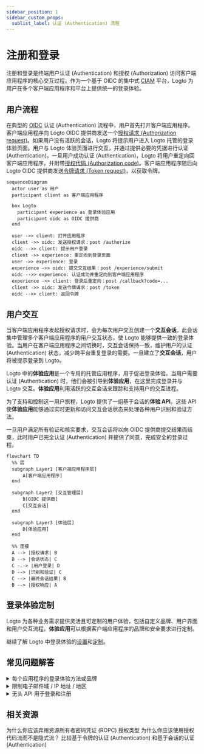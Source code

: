```yaml
---
sidebar_position: 1
sidebar_custom_props:
  sublist_label: 认证 (Authentication) 流程
---
```


# 注册和登录

注册和登录是终端用户认证 (Authentication) 和授权 (Authorization) 访问客户端应用程序的核心交互过程。作为一个基于 OIDC 的集中式 [CIAM](https://auth.wiki/iam) 平台，Logto 为用户在多个客户端应用程序和平台上提供统一的登录体验。

## 用户流程

在典型的 [OIDC](https://auth.wiki/openid-connect) 认证 (Authentication) 流程中，用户首先打开客户端应用程序。客户端应用程序向 Logto OIDC 提供商发送一个[授权请求 (Authorization request)](https://auth.wiki/authorization-request)。如果用户没有活跃的会话，Logto 将提示用户进入 Logto 托管的登录体验页面。用户与 Logto 体验页面进行交互，并通过提供必要的凭据进行认证 (Authentication)。一旦用户成功认证 (Authentication)，Logto 将用户重定向回客户端应用程序，并附带[授权代码 (Authorization code)](https://auth.wiki/authorization-code-flow#how-does-authorization-code-flow-work)。客户端应用程序随后向 Logto OIDC 提供商发送[令牌请求 (Token request)](https://auth.wiki/token-request)，以获取令牌。

```mermaid
sequenceDiagram
  actor user as 用户
  participant client as 客户端应用程序

  box Logto
    participant experience as 登录体验应用
    participant oidc as OIDC 提供商
  end

  user ->> client: 打开应用程序
  client ->> oidc: 发送授权请求：post /authorize
  oidc -->> client: 提示用户登录
  client ->> experience: 重定向到登录页面
  user ->> experience: 登录
  experience ->> oidc: 提交交互结果：post /experience/submit
  oidc -->> experience: 认证成功并重定向到客户端应用程序
  experience ->> client: 登录后重定向：post /callback?code=...
  client ->> oidc: 发送令牌请求：post /token
  oidc -->> client: 返回令牌
```

## 用户交互

当客户端应用程序发起授权请求时，会为每次用户交互创建一个**交互会话**。此会话集中管理多个客户端应用程序的用户交互状态，使 Logto 能够提供一致的登录体验。当用户在客户端应用程序之间切换时，交互会话保持一致，维护用户的认证 (Authentication) 状态，减少跨平台重复登录的需要。一旦建立了**交互会话**，用户将被提示登录到 Logto。

Logto 中的**体验应用**是一个专用的托管应用程序，用于促进登录体验。当用户需要认证 (Authentication) 时，他们会被引导到**体验应用**，在这里完成登录并与 Logto 交互。**体验应用**利用活跃的交互会话来跟踪和支持用户的交互进程。

为了支持和控制这一用户旅程，Logto 提供了一组基于会话的**体验 API**。这些 API 使**体验应用**能够通过实时更新和访问交互会话状态来处理各种用户识别和验证方法。

一旦用户满足所有验证和核实要求，交互会话将以向 OIDC 提供商提交结果而结束，此时用户已完全认证 (Authentication) 并提供了同意，完成安全的登录过程。

```mermaid
flowchart TD
  %% 层
  subgraph Layer1 [客户端应用程序层]
      A[客户端应用程序]
  end

  subgraph Layer2 [交互管理层]
      B[OIDC 提供商]
      C[交互会话]
  end

  subgraph Layer3 [体验层]
      D[体验应用]
  end

  %% 连接
  A --> |授权请求| B
  B --> |会话状态| C
  C -.-> |用户登录| D
  D --> |识别和验证| C
  C --> |最终会话结果| B
  B --> |授权响应| A
```

## 登录体验定制

Logto 为各种业务需求提供灵活且可定制的用户体验，包括自定义品牌、用户界面和用户交互流程。**体验应用**可以根据客户端应用程序的品牌和安全要求进行定制。

继续了解 Logto 中登录体验的[设置](/end-user-flows/sign-up-and-sign-in/sign-up)和[定制](/customization)。

## 常见问题解答

<details>
  <summary>每个应用程序的登录体验方法或品牌</summary>

对于需要不同登录体验或品牌的应用程序，Logto 还支持每个应用程序的定制。查看[应用程序设置](/customization/match-your-brand/#app-specific-branding)以获取更多详细信息。

</details>
<details>
  <summary>限制电子邮件域 / IP 地址 / 地区</summary>

对于基于属性的访问控制，例如基于电子邮件域、IP 地址或地区限制登录，你可以使用 Logto 的[自定义令牌声明](/developers/custom-token-claims/)功能，根据用户的属性拒绝或允许授权请求。

</details>
<details>
  <summary>无头 API 用于登录和注册</summary>

目前，Logto 不提供用于登录和注册的无头 API。然而，你可以使用[自定义 UI](/customization/bring-your-ui/)来自定义登录和注册体验。

</details>

## 相关资源

<Url href="https://blog.logto.io/deprecated-ropc-grant-type">
  为什么你应该弃用资源所有者密码凭证 (ROPC) 授权类型
</Url>

<Url href="https://blog.logto.io/implicit-flow-is-dead">
  为什么你应该使用授权代码流而不是隐式流？
</Url>

<Url href="https://blog.logto.io/token-based-authentication-vs-session-based-authentication">
  比较基于令牌的认证 (Authentication) 和基于会话的认证 (Authentication)
</Url>
